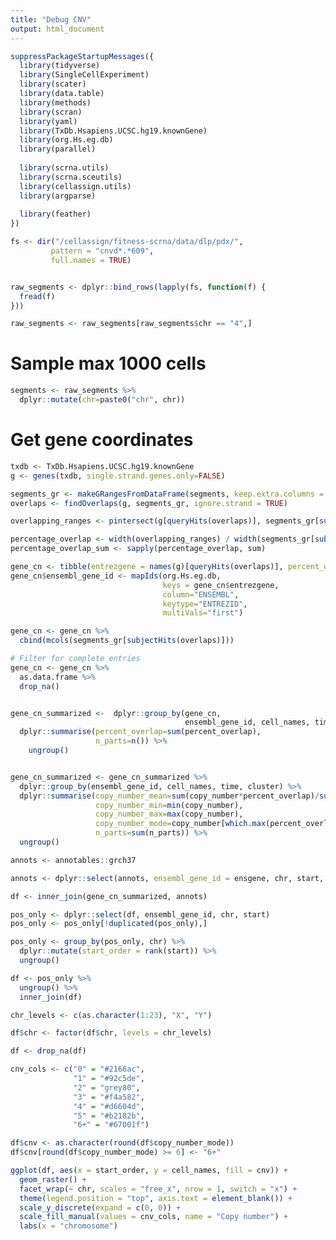 ```yaml
---
title: "Debug CNV"
output: html_document
---
```


```r
suppressPackageStartupMessages({
  library(tidyverse)
  library(SingleCellExperiment)
  library(scater)
  library(data.table)
  library(methods)
  library(scran)
  library(yaml)
  library(TxDb.Hsapiens.UCSC.hg19.knownGene)
  library(org.Hs.eg.db)
  library(parallel)
  
  library(scrna.utils)
  library(scrna.sceutils)
  library(cellassign.utils)
  library(argparse)
  
  library(feather)
})
```


```r
fs <- dir("/cellassign/fitness-scrna/data/dlp/pdx/", 
         pattern = "cnvd*.*609",
         full.names = TRUE)


raw_segments <- dplyr::bind_rows(lapply(fs, function(f) {
  fread(f)
}))
```


```r
raw_segments <- raw_segments[raw_segments$chr == "4",]
```



# Sample max 1000 cells

```r
segments <- raw_segments %>%
  dplyr::mutate(chr=paste0("chr", chr))
```


# Get gene coordinates

```r
txdb <- TxDb.Hsapiens.UCSC.hg19.knownGene
g <- genes(txdb, single.strand.genes.only=FALSE)

segments_gr <- makeGRangesFromDataFrame(segments, keep.extra.columns = TRUE)
overlaps <- findOverlaps(g, segments_gr, ignore.strand = TRUE)
```

```r
overlapping_ranges <- pintersect(g[queryHits(overlaps)], segments_gr[subjectHits(overlaps)], ignore.strand = TRUE, drop.nohit.ranges = TRUE)

percentage_overlap <- width(overlapping_ranges) / width(segments_gr[subjectHits(overlaps)])
percentage_overlap_sum <- sapply(percentage_overlap, sum)

gene_cn <- tibble(entrezgene = names(g)[queryHits(overlaps)], percent_overlap=percentage_overlap_sum)
gene_cn$ensembl_gene_id <- mapIds(org.Hs.eg.db, 
                                  keys = gene_cn$entrezgene, 
                                  column="ENSEMBL", 
                                  keytype="ENTREZID", 
                                  multiVals="first")

gene_cn <- gene_cn %>%
  cbind(mcols(segments_gr[subjectHits(overlaps)]))
```

```r

# Filter for complete entries
gene_cn <- gene_cn %>%
  as.data.frame %>%
  drop_na()


gene_cn_summarized <-  dplyr::group_by(gene_cn,
                                       ensembl_gene_id, cell_names, time, cluster, copy_number) %>%
  dplyr::summarise(percent_overlap=sum(percent_overlap),
                   n_parts=n()) %>% 
    ungroup()


gene_cn_summarized <- gene_cn_summarized %>%
  dplyr::group_by(ensembl_gene_id, cell_names, time, cluster) %>%
  dplyr::summarise(copy_number_mean=sum(copy_number*percent_overlap)/sum(percent_overlap),
                   copy_number_min=min(copy_number),
                   copy_number_max=max(copy_number),
                   copy_number_mode=copy_number[which.max(percent_overlap)][1],
                   n_parts=sum(n_parts)) %>% 
  ungroup()

```


```r
annots <- annotables::grch37

annots <- dplyr::select(annots, ensembl_gene_id = ensgene, chr, start, end) 

df <- inner_join(gene_cn_summarized, annots)
```

```r
pos_only <- dplyr::select(df, ensembl_gene_id, chr, start)
pos_only <- pos_only[!duplicated(pos_only),]

pos_only <- group_by(pos_only, chr) %>% 
  dplyr::mutate(start_order = rank(start)) %>% 
  ungroup()

df <- pos_only %>% 
  ungroup() %>% 
  inner_join(df)
```

```r
chr_levels <- c(as.character(1:23), "X", "Y")

df$chr <- factor(df$chr, levels = chr_levels)

df <- drop_na(df)

cnv_cols <- c("0" = "#2166ac",
              "1" = "#92c5de", 
              "2" = "grey80", 
              "3" = "#f4a582", 
              "4" = "#d6604d",
              "5" = "#b2182b",
              "6+" = "#67001f")

df$cnv <- as.character(round(df$copy_number_mode))
df$cnv[round(df$copy_number_mode) >= 6] <- "6+"
```

```r
ggplot(df, aes(x = start_order, y = cell_names, fill = cnv)) +
  geom_raster() +
  facet_wrap(~ chr, scales = "free_x", nrow = 1, switch = "x") +
  theme(legend.position = "top", axis.text = element_blank()) +
  scale_y_discrete(expand = c(0, 0)) +
  scale_fill_manual(values = cnv_cols, name = "Copy number") +
  labs(x = "chromosome")
```

